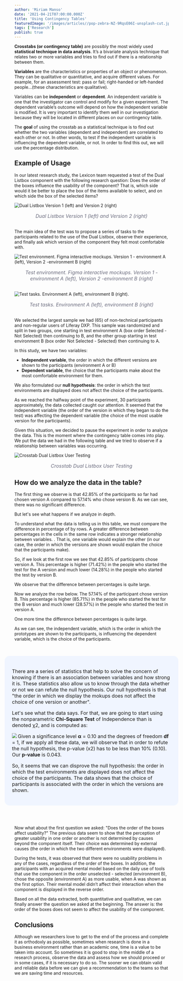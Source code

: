 ```yaml
---
author: 'Miriam Manso'
date: '2021-04-21T07:00:00.000Z'
title: 'Using Contingency Tables'
featuredImage: '/images/articles//pop-zebra-NZ-9RqsE06I-unsplash-cut.jpg'
tags: ['Research']
publish: true
---
```



**Crosstabs (or contingency table)** are possibly the most widely used **statistical technique in data analysis**. It’s a bivariate analysis technique that relates two or more variables and tries to find out if there is a relationship between them.

**Variables** are the characteristics or properties of an object or phenomenon. They can be qualitative or quantitative, and acquire different values. For example, for an assessment test: pass or fail; right-handed or left-handed people...(these characteristics are qualitative).

Variables can be **independent** or **dependent**. An independent variable is one that the investigator can control and modify for a given experiment. The dependent variable’s outcome will depend on how the independent variable is modified. It is very important to identify them well in our investigation because they will be located in different places on our contingency table.

The **goal** of using the crosstab as a statistical technique is to find out whether the two variables (dependent and independent) are correlated to each other or not. In other words, to test if the independent variable is influencing the dependent variable, or not. In order to find this out, we will use the percentage distribution.


## Example of Usage

In our latest research study, the Lexicon team requested a test of the Dual Listbox component with the following research question: Does the order of the boxes influence the usability of the component? That is, which side would it be better to place the box of the items available to select, and on which side the box of the selected items?

![Dual Listbox Version 1 (left) and Version 2 (right)](/dual-listbox.png)
<p style="text-align: center; font-size: 1rem; font-style: italic; color: #6b6c7e; margin-bottom: 2rem">Dual Listbox Version 1 (left) and Version 2 (right)</p>

The main idea of the test was to propose a series of tasks to the participants related to the use of the Dual Listbox, observe their experience, and finally ask which version of the component they felt most comfortable with.


![Test environment. Figma interactive mockups. Version 1 - environment A (left), Version 2 -environment B (right)](/tasks.jpg)
<p style="text-align: center; font-size: 1rem; font-style: italic; color: #6b6c7e; margin-bottom: 2rem">Test environment. Figma interactive mockups. Version 1 - environment A (left), Version 2 -environment B (right)</p>

![Test tasks. Environment A (left), environment B (right).](/task-script.png)
<p style="text-align: center; font-size: 1rem; font-style: italic; color: #6b6c7e; margin-bottom: 2rem">Test tasks. Environment A (left), environment B (right)</p>

We selected the largest sample we had (65) of non-technical participants and non-regular users of Liferay DXP. This sample was randomized and split in two groups, one starting in test environment A (box order Selected - Not Selected) then continuing to B, and the other group starting in test environment B (box order Not Selected - Selected) then continuing to A.

In this study, we have two variables:

* **Independent variable**, the order in which the different versions are shown to the participants (environment A or B)
* **Dependent variable**, the choice that the participants make about the most comfortable environment for them. 

We also formulated our **null hypothesis**: the order in which the test environments are displayed does not affect the choice of the participants. 

As we reached the halfway point of the experiment, 30 participants approximately, the data collected caught our attention. It seemed that the independent variable (the order of the version in which they began to do the test) was affecting the dependent variable (the choice of the most usable version for the participants).

Given this situation, we decided to pause the experiment in order to analyze the data. This is the moment where the contingency table comes into play. We put the data we had in the following table and we tried to observe if a relationship between variables was occurring.

![Crosstab Dual Listbox User Testing](/table.png)
<p style="text-align: center; font-size: 1rem; font-style: italic; color: #6b6c7e; margin-bottom: 2rem">Crosstab Dual Listbox User Testing</p>

## How do we analyze the data in the table?

The first thing we observe is that 42.85% of the participants so far had chosen version A compared to 57.14% who chose version B. As we can see, there was no significant difference.

But let's see what happens if we analyze in depth.

To understand what the data is telling us in this table, we must compare the difference in percentage of by rows. A greater difference between percentages in the cells in the same row indicates a stronger relationship between variables. . That is, one variable would explain the other (in our case, the order in which the versions are shown would explain the choice that the participants make).

So, if we look at the first row we see that 42.85% of participants chose version A. This percentage is higher (71.42%) in the people who started the test for the A version and much lower (14.28%) in the people who started the test by version B.

We observe that the difference between percentages is quite large.

Now we analyze the row below. The 57.14% of the participant chose version B. This percentage is higher (85.71%) in the people who started the test for the B version and much lower (28.57%) in the people who started the test in version A.

One more time the difference between percentages is quite large.


As we can see, the independent variable, which is the order in which the prototypes are shown to the participants, is influencing the dependent variable, which is the choice of the participants.


<br/>

<div style="background-color: #f0f5ff; margin: 1rem -2rem 1rem -2rem; padding: 1.5rem; border-radius: 1rem; font-size: 0.825rem">

<p style="font-size: 1rem">There are a series of statistics that help to solve the concern of knowing if there is an association between variables and how strong it is. These statistics also allow us to know through the data whether or not we can refute the null hypothesis. Our null hypothesis is that "the order in which we display the mokups does not affect the choice of one version or another".</p>

<p style="font-size: 1rem">Let's see what the data says. For that, we are going to start using the nonparametric <strong>Chi-Square Test</strong> of Independence than is denoted χ2, and is computed as:</p>


<Image
  expandable
  src="/chi-square.png"
  size="large"
  align="left"
  margin="2rem 0 4rem"
  dropShadow
  rounded
/>

<p style="font-size: 1rem">Given a significance level <strong>α</strong> = 0.10 and the degrees of freedom <strong>df</strong> = 1, if we apply all these data, we will observe that in order to refute the null hypothesis, the p-value (x2) has to be less than 10% (0.10). Our <strong>p-value</strong> is 0.043.</p>

<p style="font-size: 1rem">So, it seems that we can disprove the null hypothesis: the order in which the test environments are displayed does not affect the choice of the participants. The data shows that the choice of participants is associated with the order in which the versions are shown. </p>

</div>

<br/>
<br/>

Now what about the first question we asked: "Does the order of the boxes affect usability?" The previous data seem to show that the perception of greater usability in one order or another is not determined by causes beyond the component itself. Their choice was determined by external causes (the order in which the two different environments were displayed). 

During the tests, it was observed that there were no usability problems in any of the cases, regardless of the order of the boxes. In addition, the participants with an acquired mental model based on the daily use of tools that use the component in the order unselected - selected (environment B), chose the opposite (environment A) as more usable, when A was shown as the first option. Their mental model didn’t affect their interaction when the component is displayed in the reverse order.

Based on all the data extracted, both quantitative and qualitative, we can finally answer the question we asked at the beginning. The answer is: the order of the boxes does not seem to affect the usability of the component.

## Conclusions

Although we researchers love to get to the end of the process and complete it as orthodoxly as possible, sometimes when research is done in a business environment rather than an academic one, time is a value to be taken into account. So sometimes it is good to stop in the middle of a research process, observe the data and assess how we should proceed or in some cases, if it is necessary to do so.
The sooner we can obtain valid and reliable data before we can give a recommendation to the teams so that we are saving time and resources.
